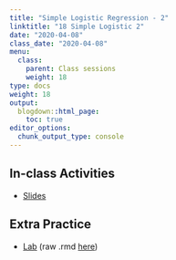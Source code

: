 ```yaml
---
title: "Simple Logistic Regression - 2"
linktitle: "18 Simple Logistic 2"
date: "2020-04-08"
class_date: "2020-04-08"
menu:
  class:
    parent: Class sessions
    weight: 18
type: docs
weight: 18
output:
  blogdown::html_page:
    toc: true
editor_options: 
  chunk_output_type: console
---
```


## In-class Activities

- [Slides](http://sds291.netlify.com/18/18-slides.pdf)

## Extra Practice

- [Lab](http://sds291.netlify.com/18/18-simplelogistic-lab.html) (raw .rmd [here](http://sds291.netlify.com/18/18-simplelogistic-lab.rmd))